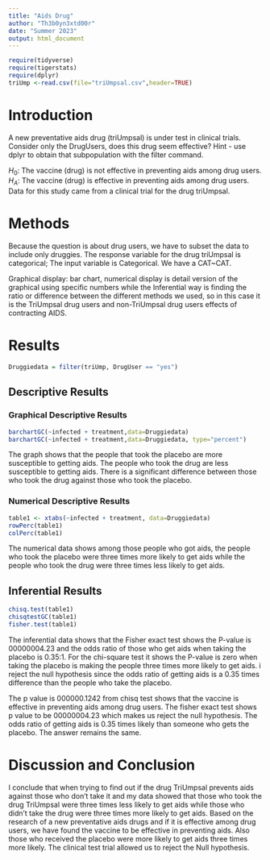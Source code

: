 ```yaml
---
title: "Aids Drug"
author: "Th3b0yn3xtd00r"
date: "Summer 2023"
output: html_document
---
```


```r
require(tidyverse)
require(tigerstats)
require(dplyr)
triUmp <-read.csv(file="triUmpsal.csv",header=TRUE)
```

# Introduction

<!--In this section you explain what you are trying to show.  Where did the data come from?  What is the research or other question you are trying to answer?.  If you skimp in this section expect to be marked down in your grade. Paint a picture of the project a couple of paragraphs is expected!-->

A new  preventative aids drug (triUmpsal) is under test in clinical trials. Consider only the DrugUsers, does this drug seem effective?  Hint - use dplyr to obtain that subpopulation with the filter command.

$H_0$: The vaccine (drug) is not effective in preventing aids among drug users.  
$H_A$: The vaccine (drug) is effective in preventing aids among drug users.  
Data for this study came from a clinical trial for the drug triUmpsal.  

# Methods

<!--Decide on your methods:  use "variable analysis" or other appropriate descriptors.  Make sure to choose at least one graphical method and at least one numerical method. Discuss what data manipulations may be needed for example subsetting or other binning procedures and what sort of graphical displays and inferential tools will be used!-->

Because the question is about drug users, we have to subset the data to include only druggies. The response variable for the drug triUmpsal is categorical; The input variable is Categorical. We have a CAT~CAT.

Graphical display: bar chart, numerical display is detail version of the graphical using specific numbers while the Inferential way is finding the ratio or difference between the different methods we used, so in this case it is the TriUmpsal drug users and non-TriUmpsal drug users effects of contracting AIDS. 

# Results

<!--Divide this section into two sub-sections:  One for your descriptive  results and one for your inferential results.!-->

```r
Druggiedata = filter(triUmp, DrugUser == "yes")
```


## Descriptive Results

### Graphical Descriptive Results

<!--Graphical results here.  Make sure to show your code.  Provide appropriate labels for axes, giving units if possible, and provide a good title for the graph, too.  Use the graphical results to describe the patterns if any that exist in the data as focused toward the research question. Bottom line is to explain the features of the graph that are relevant to conforming or departing to what is expected by your null hypothesis !-->

```r
barchartGC(~infected + treatment,data=Druggiedata)
barchartGC(~infected + treatment,data=Druggiedata, type="percent")

```

The graph shows that the people that took the placebo are more susceptible to getting aids. The people who took the drug are less susceptible to getting aids. There is a significant difference between those who took the drug against those who took the placebo.

### Numerical Descriptive Results

<!--Numerical results go here. Use the numerical results to describe the patterns if any that exist in the data as focused toward the research question!-->

```r
table1 <- xtabs(~infected + treatment, data=Druggiedata)
rowPerc(table1)
colPerc(table1)
```

The numerical data shows among those people who got aids, the people who took the placebo were three times more likely to get aids while the people who took the drug were three times less likely to get aids.

## Inferential Results

<!--State hypothesis clearly.  Make sure your discussion of the inferential test covers all the aspects that the test output produces, such as test statistic, p-value etc.  Make a decision about the null hypothesis, explain the assumptions on which the selected test/procedure was based, and why the chosen procedure satisfys the assumptions and is appropriate to answer the research question!-->

```r
chisq.test(table1)
chisqtestGC(table1)
fisher.test(table1)
```

The inferential data shows that the Fisher exact test shows the P-value is 00000004.23 and the odds ratio of those who get aids when taking the placebo is 0.35:1. For the chi-square test it shows the P-value is zero when taking the placebo is making the people three times more likely to get aids. i reject the null hypothesis since the odds ratio of getting aids is a 0.35 times difference than the people who take the placebo.

The p value is 000000.1242 from chisq test shows that the vaccine is effective in preventing aids among drug users.
The fisher exact test shows p value to be 00000004.23 which makes us reject the null hypothesis. The odds ratio of getting aids is 0.35 times likely than someone who gets the placebo. The answer remains the same.

# Discussion and Conclusion

<!--Discussion and conclusion here.  If you found a relationship be sure to consider whether the relationship occurs because one of the variavbles causes the other, or whether they perhasps are related for some other reason.  Watch the chapter 6 videos from the GeorgeTown videos collection.!-->

I conclude that when trying to find out if the drug TriUmpsal prevents aids against those who don't take it and my data showed that those who took the drug TriUmpsal were three times less likely to get aids while those who didn't take the drug were three times more likely to get aids.
Based on the research of a new preventative aids drugs and if it is effective among drug users, we have found the vaccine to be effective in preventing aids. Also those who received the placebo were more likely to get aids three times more likely. The clinical test trial allowed us to reject the Null hypothesis.

